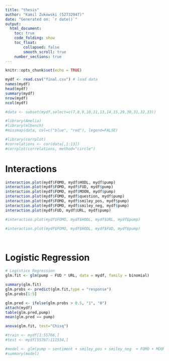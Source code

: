 ```yaml
---
title: "thesis"
author: "Kamil Zukowski (S2732947)"
date: "Generated on: `r date()`"
output: 
  html_document:
    toc: true
    code_folding: show
    toc_float: 
        collapsed: false
        smooth_scroll: true
    number_sections: true
---
```


```r
knitr::opts_chunk$set(echo = TRUE)
```



```r

mydf <- read.csv("final.csv") # load data
names(mydf)
head(mydf)
summary(mydf)
nrow(mydf)
ncol(mydf)

#data <- subset(mydf,select=c(7,8,9,10,11,13,14,15,29,30,31,32,33))

```

```r

#library(Amelia)
#library(mlbench)
#missmap(data, col=c("blue", "red"), legend=FALSE)

#library(corrplot)
#correlations <- cor(data[,1:13])
#corrplot(correlations, method="circle")


```

# Interactions

```r

interaction.plot(mydf$FOMO, mydf$HODL, mydf$pump)
interaction.plot(mydf$FOMO, mydf$FUD, mydf$pump)
interaction.plot(mydf$FOMO, mydf$MOON, mydf$pump)
interaction.plot(mydf$FOMO, mydf$question, mydf$pump)
interaction.plot(mydf$FOMO, mydf$smiley_pos, mydf$pump)
interaction.plot(mydf$FOMO, mydf$smiley_neg, mydf$pump)
interaction.plot(mydf$FUD, mydf$URL, mydf$pump)

#interaction.plot(mydf$FOMO, mydf$HODL, mydf$URL, mydf$pump)

#interaction.plot(mydf$FOMO, mydf$HODL, mydf$FUD, mydf$pump)




```



# Logistic Regression

```r

# Logistics Regression
glm.fit <- glm(pump ~ FUD * URL, data = mydf, family = binomial)

summary(glm.fit)
glm.probs <- predict(glm.fit,type = "response")
glm.probs[1:5]

glm.pred <- ifelse(glm.probs > 0.5, "1", "0")
attach(mydf)
table(glm.pred,pump)
mean(glm.pred == pump)

anova(glm.fit, test="Chisq")


```

```r

#train <- mydf[1:55766,]
#test <- mydf[55767:111534,]

#model <- glm(pump ~ sentiment + smiley_pos + smiley_neg  + FOMO + MOON + HODL + FUD + question + URL, family = binomial(link='logit'),data=train)
#summary(model)

```




